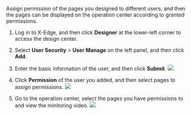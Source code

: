 Assign permission of the pages you designed to different users, and then the pages can be displayed on the operation center according to granted permissions.
1. Log in to X-Edge, and then click <b>Designer</b> at the lower-left corner to access the design center.
2. Select <b>User Security</b> > <b>User Manage</b> on the left panel, and then click <b>Add</b>.
3. Enter the basic information of the user, and then click <b>Submit</b>.
![](https://wordpressfreezonex.oss-accelerate.aliyuncs.com/supEdge/11.png)

4. Click **Permission** of the user you added, and then select pages to assign permissions.
![](https://wordpressfreezonex.oss-accelerate.aliyuncs.com/supEdge/13.png)

5. Go to the operation center, select the pages you have permissions to and view the minitoring video.
![](https://wordpressfreezonex.oss-accelerate.aliyuncs.com/supEdge/14.png)

